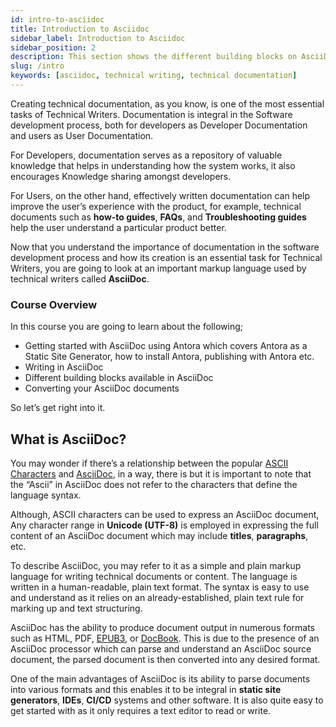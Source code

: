 ```yaml
---
id: intro-to-asciidoc
title: Introduction to Asciidoc
sidebar_label: Introduction to Asciidoc
sidebar_position: 2
description: This section shows the different building blocks on AsciiDoc
slug: /intro
keywords: [asciidoc, technical writing, technical documentation]
---
```


Creating technical documentation, as you know, is one of the most essential tasks of Technical Writers. Documentation is integral in the Software development process, both for developers as Developer Documentation and users as User Documentation.

For Developers, documentation serves as a repository of valuable knowledge that helps in understanding how the system works, it also encourages Knowledge sharing amongst developers.

For Users, on the other hand, effectively written documentation can help improve the user’s experience with the product, for example, technical documents such as **how-to guides**, **FAQs**, and **Troubleshooting guides** help the user understand a particular product better.

Now that you understand the importance of documentation in the software development process and how its creation is an essential task for Technical Writers, you are going to look at an important markup language used by technical writers called **AsciiDoc**.

### Course Overview

In this course you are going to learn about the following;

- Getting started with AsciiDoc using Antora which covers Antora as a Static Site Generator, how to install Antora, publishing with Antora etc.
- Writing in AsciiDoc
- Different building blocks available in AsciiDoc
- Converting your AsciiDoc documents

So let’s get right into it.

## What is AsciiDoc?

You may wonder if there’s a relationship between the popular [ASCII Characters](https://www.techtarget.com/whatis/definition/ASCII-American-Standard-Code-for-Information-Interchange#:~:text=Characters%20in%20ASCII%20encoding%20include,use%20with%20teletype%20printing%20terminals.) and [AsciiDoc](https://docs.asciidoctor.org/asciidoc/latest/), in a way, there is but it is important to note that the “Ascii” in AsciiDoc does not refer to the characters that define the language syntax.

Although, ASCII characters can be used to express an AsciiDoc document, Any character range in **Unicode (UTF-8)** is employed in expressing the full content of an AsciiDoc document which may include **titles**, **paragraphs**, etc.

To describe AsciiDoc, you may refer to it as a simple and plain markup language for writing technical documents or content. The language is written in a human-readable, plain text format. The syntax is easy to use and understand as it relies on an already-established, plain text rule for marking up and text structuring.

AsciiDoc has the ability to produce document output in numerous formats such as HTML, PDF, [EPUB3](https://www.w3.org/TR/epub-overview-33/), or [DocBook](https://docbook.org/). This is due to the presence of an AsciiDoc processor which can parse and understand an AsciiDoc source document, the parsed document is then converted into any desired format.

One of the main advantages of AsciiDoc is its ability to parse documents into various formats and this enables it to be integral in **static site generators**, **IDEs**, **CI/CD** systems and other software. It is also quite easy to get started with as it only requires a text editor to read or write.
